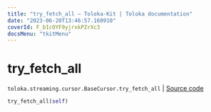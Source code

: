 ```yaml
---
title: "try_fetch_all — Toloka-Kit | Toloka documentation"
date: "2023-06-20T13:46:57.160910"
coverId: F_bIcOYF9yjrxkPZrXc3
docsMenu: "tkitMenu"
---
```


# try_fetch_all

`toloka.streaming.cursor.BaseCursor.try_fetch_all` | [Source code](https://github.com/Toloka/toloka-kit/blob/v1.2.0/src/streaming/cursor.py#L136)

```python
try_fetch_all(self)
```